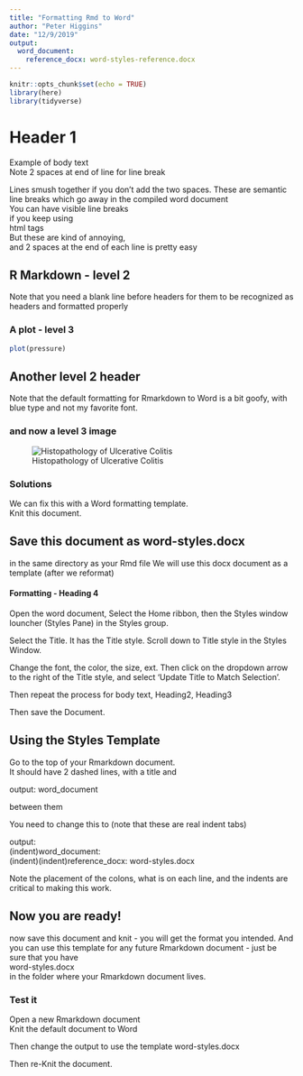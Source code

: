 ```yaml
---
title: "Formatting Rmd to Word"
author: "Peter Higgins"
date: "12/9/2019"
output: 
  word_document:
    reference_docx: word-styles-reference.docx
---
```


```r
knitr::opts_chunk$set(echo = TRUE)
library(here)
library(tidyverse)
```
<!-- Note this refers to the article at
rmarkdown.rstudio.com/articles_docx.html
--->
# Header 1

Example of body text  
Note 2 spaces at end of line for line break  
  
Lines smush together if you
don't add the two spaces.
These are semantic line breaks
which go away in the compiled word document
<br>
You can have visible line breaks <br>
if you keep using <br>
html tags <br>
But these are kind of annoying, <br>
and 2 spaces at the end of each line is pretty easy

## R Markdown - level 2

Note that you need a blank line before headers for them to be recognized as headers and formatted properly

### A plot - level 3
```r
plot(pressure)
```

## Another level 2 header

Note that the default formatting for Rmarkdown to Word is a bit goofy, with blue type and not my favorite font.   

### and now a level 3 image

![Histopathology of Ulcerative Colitis](/Users/peterhiggins/Documents/Rcode/ccfpartners/UCpathology.jpg)
  
### Solutions

We can fix this with a Word formatting template.  
Knit this document.

## Save this document as word-styles.docx
in the same directory as your Rmd file
We will use this docx document as a template (after we reformat)

#### Formatting - Heading 4
Open the word document, Select the Home ribbon, then the Styles window louncher (Styles Pane) in the Styles group.  
  
Select the Title.
It has the Title style. Scroll down to Title style in the Styles Window.
  
Change the font, the color, the size, ext.
Then click on the dropdown arrow to the right of the Title style, and select 'Update Title to Match Selection'.

Then repeat the process for body text, Heading2, Heading3  

Then save the Document.

## Using the Styles Template
Go to the top of your Rmarkdown document.  
It should have 2 dashed lines, with a title and   
  
output: word_document  
  
between them
  
You need to change this to (note that these are real indent tabs)  

output:  
(indent)word_document:  
(indent)(indent)reference_docx: word-styles.docx  
    
Note the placement of the colons, what is on each line, and the indents are critical to making this work.

## Now you are ready!
now save this document and knit - you will get the format you intended. And you can use this template for any future Rmarkdown document - just be sure that you have  
word-styles.docx  
in the folder where your Rmarkdown document lives.  

### Test it
Open a new Rmarkdown document  
Knit the default document to Word   

Then change the output to use the template word-styles.docx  

Then re-Knit the document.
